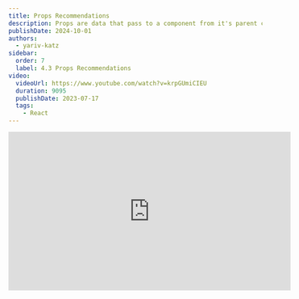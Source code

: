 ```yaml
---
title: Props Recommendations
description: Props are data that pass to a component from it's parent component. <br/> Here is a list of tips how to use props properly
publishDate: 2024-10-01
authors:
  - yariv-katz
sidebar:
  order: 7
  label: 4.3 Props Recommendations
video:
  videoUrl: https://www.youtube.com/watch?v=krpGUmiCIEU
  duration: 9095
  publishDate: 2023-07-17
  tags:    
    - React
---
```



<div class="not-content flex">
	<iframe
		className="mx-auto mb-10"
		width="560"
		height="315"
		src="https://www.youtube.com/embed/krpGUmiCIEU?si=XPXEkzqSK4X5aizM"
		title="YouTube video player"
		frameBorder="0"
		allow="accelerometer; autoplay; clipboard-write; encrypted-media; gyroscope; picture-in-picture; web-share"
		allowFullScreen
	/>
</div>

Props are data that is passed to a component from it's parent component.  
Here is a list of tips how to use props properly in `React`

## \#1. Avoid prop drilling

Prop drilling means passing props along the tree of **React Components**  
take a look at the following example where `<App>` component is passing a prop to `<Child>` component, and `<Child>` component is passing it to `<GrandChild>` component.


<div className="mt-5 not-content">
<Sandpack 
	client:load
	files={{
		"App.js": {			
			code: `
  return (
    <Child title="hello from parent"  />
  )
}`
		},
		"Child.js": {
			code: `
  return (
    <GrandChild {...props} />
  )
}`
		},
		"GrandChild.js": {
			code: `
  return (
    <div>{props.title}</div>
  )
}`
		}
	}}
	template="react" 
/>
</div>

this is called **prop drilling** and it's considered a bad practice when passing props in `React`.

### Ways to avoid prop drilling

To avoid prop drilling you can do the following:

1. store data in context

In this example instead of passing the prop down the tree of the components, we are creating a context and storing that prop in the context.

<div className="mt-5 not-content">
<Sandpack 
	client:load
	files={{
		"title.context.js": {
			code: `
	title: ''
});
`
		},
		"App.js": {			
			code: `
  return (
	  <titleContext.Provider value={{title: 'hello from parent'}}>
        <Child />
	  </titleContext.Provider>
  )
}`
		},
		"Child.js": {
			code: `
  return (
    <GrandChild />
  )
}`
		},
		"GrandChild.js": {
			code: `
  const { title } = useContext(titleContext);
  return (
    <div>{title}</div>
  )
}`
		}
	}}
	template="react" 
/>
</div>

2. use a state management library

Another way to avoid prop drilling is to use a state management library like `Redux` or `Mobx` to store the data in a global state.

While in this example I will demonstrate with [Redux](https://redux.js.org/), `Redux` is not the only state management library out there, there are many popular alternatives where each one has it's pros and cons.

<div className="mt-5 not-content">
<Sandpack 
	client:load
	customSetup={{ 
		dependencies: { 
			"react": "^18.0.0",
    	"react-dom": "^18.0.0",
    	"react-scripts": "^5.0.0",
			"@reduxjs/toolkit": "^2.2.7",
			"react-redux": "^9.1.2"
		}
	}}
	files={{
		"store.js": {
			code: `
	name: 'messages',
	initialState: {
		title: 'hello default value'
	},
	reducers: {
		setTitle: (state, action) => {
			state.title = action.payload;
		}
	}
})

	reducer: {
		messages: messagesSlice.reducer
	}	
})
			`
		},
		"App.js": {			
			code: `
  return (
	  <Provider store={store}>
        <Parent />
	  </Provider>
  )
}`
		},
		"Parent.js": {
			code: `
  const dispatch = useDispatch();
	
  useEffect(() => {
    dispatch(messagesSlice.actions.setTitle('Hello World from parent!'))
  }, [dispatch])

  return (
    <Child />
  )
}`
		},
		"Child.js": {
			code: `

  return (
    <GrandChild />
  )
}			
`
		},
		"GrandChild.js": {
			code: `
  const title = useSelector((state) => state.messages.title)
  return (
    <div>{title}</div>
  )
}`
		}
	}}
	template="react" 
/>
</div>

We need to wrap our entire application with the `react-redux` `Provider` component so that the tree of components can access the `Redux` store, and we are doing that in `App.js`.  
`Parent.js` can store data in redux that `GrandChild` can access without the need for **Props drilling**  
`GrandChild.js` to access the data in redux using `useSelector` hook.

## \#2. Use conventions in props naming

If you look at [Material Design](https://mui.com/) and examine the names of the props that you pass to the components, you will notice that the props names are repeating between different components.  
For example: `variant`, `sx`, `disabled`, `color`, etc.

When you create an application, you have to imagine that you not only creating an application, but you are creating an entire language.  
That language reflects how your application looks like: repeating style guide, repeating components and ux.  
That language also reflects how your code looks like: reusing functions, class, creating your own libraries, creating toolset that you will use throughout your application.  
That language you create enforces you to build your application like lego blocks using good infastructure, and reusing your code.

That same language will apply to certain convention you will have to follow, those conventions will help you reuse your language.

For example in your database, in the tables columns, strive to use similar naming for similar columns, if for example a certain **entity** (A) contains a **name** colum, and another **entity** (B) contains also a **name** keeping the same conventions will direct you to place the column for **B** that is named `name` and not for examle using in **A** the column `name` and in **B** the column `title`.  

Why is it so important to keep naming similar?  
In one word **Grouping**  
When creating a software we like to place similar things in a group, from those groups, you can divide it to larger groups, and larger ones and larger ones.  
For example maybe you take functions that are relating to each other and placing them in a class, maybe you take that class and combine it with helping function and utilities and place in a library package, maybe you take that library package and combine it with other library packages and create a dependency graph, and from that create different applications.

We love to group things together when developing software, and that is why the names are important.  
It's easier to group things together if a lot of their names are identical to another element.

same applies to the names of the props in your components, try to keep them similar, it will help you organize, inherit, use different patterns, find your `DRY` violations.  
It will also make your components more understandable to your team.

## \#3. Prop types, optional and default value

Ask yourself, what is the type of each prop passed? Is that prop required or optional? If the prop is optional does the prop have a default value?

Using [TypeScript](https://www.typescriptlang.org/) answering these questions might look like this:

```typescript
import type { FC } from 'react'

type ChildProps = {
	age? number;
	name: string;
}

export const Child: FC<ChildProps> = ({
	age = 33,
	name
}) => {
	// ...
}
```

notice how we specify every type of prop that is passed, we also write if that prop is optional or required, and if needed we give that prop a default value in the destructor.

Same rule applies to **JavaScript** as well where the same code will look like so:

```js
import PropTypes from 'prop-types';

export const Child = ({
	age = 33,
	name
}) => {
	// ...	
}

Child.propTypes = {
	age: PropTypes.number,
	name: PropTypes.string.isRequired
}
```

## \#4. Add comments

Be a team player, document your component including the props that component are getting.  
Developers on your team will not simply understand right away how to use your component, help them out with proper [JSDocs](https://jsdoc.app/)

```js
/**
 * This component will do this and that
 * @param {Object} props
 * @param {number} props.age - the age of the child
 * @param {string} props.name - the name of the child
 * @returns {React.ReactElement}
 */
export const Child = ({
	age = 33,
	name
}) => {
	// ...	
}
```

Working with `JSDoc` will play nicely with your IDE which would be able to present you comment whenever someone hover on that function.

## \#5. Generic types

Are you using `TypeScript`? If so then make sure to use all the power that `TypeScript` is giving you to define the exact types for your props.  
For example you can use `Generic Type <T>` to dictate typescript checks based on a type passed a `<T>`.

Let's take this component as an example that gets an instance of a class and prints one of the properties of the class, according to the props passed to the component:

```typescript

type FilteredKeys<T, U> = { [P in keyof T]: T[P] extends U ? P : never }[keyof T];

type Props<T, U> = { 
	entity: T;
	typeThis: FilteredKeys<T, U>;
}

export const Generic = <T extends unknown, U extends ReactNode>({ 
	entity, 
	typeThis 
} : Props<T, U>): ReactElement => {
	const hello = entity[typeThis] as U;
	return (
		<div>
			<h1>{hello}</h1>
		</div>
	);
}

```

Notice that `FilterKeys` filters only the keys that extends `U`, so if I'm passing the object:

```
const a = {
	hello: 'world',
	age: 33,
	meaning: 42
}
```

then `FilteredKeys<typeof a, number>` will return `age | meaning`.

The props of this component will get 2 generic types so to call this component we can do the following:

```typescript
class Person {
  name = 'academeez';
  age = {};
}

const me = new Person();

function App() {
  return (
		<Generic<Person, string> entity={me} typeThis='name' />
  );
}
```

Did you know that most of the components in `mui` have a generic type?  
But we don't really need to pass them when using their component right?  
Actually in our example we don't have to pass those generic too, and we could have written the same as:

```typescript
<Generic entity={me} typeThis='name' />
```

typescript can infer the generic types based on the other props we are passing, that is why usually you don't need to pass those generics to `mui`.  

Generics are just a subset of the power of typescript which I see a lot of experianced developers miss out when writing their components.

## \#6 To memo or not to memo?

You should understand when you should memoize the props you are passing.  
As a general rule you should memoize the props you are passing in the following cases:

1. When the component you are transfering the props to is a pure component that is wrapped with `React.memo`, and the components you are passing are non primitives, and you want to avoid rendering this component when the parent renders:

```js title="Child.js"
import {memo} from 'react';

function Child({
	person,
	onClick
}) {
	return (
		<div>
			<h1>
			Hello {person.name}
			</h1>
			<button onClick={onClick}>
				click me
			</button>
		</div>
		
	)
}

export default memo(Child);
```

you would memoize the props passed to `Child` if you don't want him to render every time the parent renders.

`Child` is wrapped with `memo` so it will only render when the props change.

2. the props are passed in the child is some dependency array for example in `useEffect`, `useCallback`, `useMemo` and you don't want them to run again

```javascript
import {useMemo} from 'react';

export default function Child({
	student,
}) {
	
	const grade = useMemo(() => {
		// when student is changed calculate his grade
	}, [student])
	
	return (
		<h1>
		You got {grade}
		</h1>			
	)
}
```

notice that I got a prop and I placed that prop in a dependency array, so the parent can control when he is generating that student to avoid expensive calculation in the `Child`

## \#7 If you can obtain them, then don't pass them

At the beginning of `Redux` in their docs, they specified a pattern to split your components to **Container** components and **Dumb** presentation components.  
It's a pattern that helped **Dan Abramov** in the past and he wrote about it in  [this article](https://medium.com/@dan_abramov/smart-and-dumb-components-7ca2f9a7c7d0)

In the start of this article you will also see his comment:

> Update from 2019: I wrote this article a long time ago and my views have since evolved. In particular, I don’t suggest splitting your components like this anymore. If you find it natural in your codebase, this pattern can be handy. But I’ve seen it enforced without any necessity and with almost dogmatic fervor far too many times. The main reason I found it useful was because it let me separate complex stateful logic from other aspects of the component. Hooks let me do the same thing without an arbitrary division. This text is left intact for historical reasons but don’t take it too seriously.

The era of smart containers and dumb components is not fitting the world of the new components with custom hooks.

Many times I see developers passing props that can be obtained by simply calling some kind of hook.

Let's examine the following example using [NextJS](https://nextjs.org/)

```javascript
function App() {
  const router = useRouter();
  const id = router.query['id']
  
  return (
    <Article id={id} />
  );
}
```

The `<Article />` component will display an article based on the `id` taken from the url.  
But why exactly are we passing it? 
why don't the article obtain it himself by calling the `useRouter()` hook himself?

The more props you will have to pass down the harder it is to understand you component and the objective of each prop, think simple and you will see you component reused more.

# Summary

We learn about props very early when we started learning about `React`.  
Seems like such a simple topic, yet I see so much bad practices and mistakes of even the most experianced `React` developers.
Not following best practices for props will lead to more bugs, more renders, components api which is not clear and thus less used by other developers, it's even effects testing and making your components hard to test.

Hopefully this lesson will improve you `React` prop passing ability.